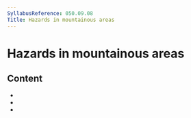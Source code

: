 ```yaml
---
SyllabusReference: 050.09.08
Title: Hazards in mountainous areas
---
```


# Hazards in mountainous areas

## Content

- <Link href="050.09.08.01" />
- <Link href="050.09.08.02" />
- <Link href="050.09.08.03" />
